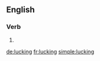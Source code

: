 ==English==

===Verb===
{{head|en}}

# {{present participle of|luck|lang=en}}

[[de:lucking]]
[[fr:lucking]]
[[simple:lucking]]